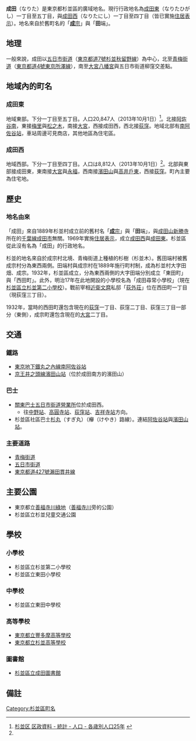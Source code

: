 {{Pathnav|日本|東京都|杉並區|frame=1}}
'''成田'''（なりた）是東京都杉並區的廣域地名。現行行政地名為[[成田東_(杉並區)|成田東]]（なりたひがし）一丁目至五丁目，與[[成田西|成田西]]（なりたにし）一丁目至四丁目（皆已實施[[住居表示|住居表示]]）。地名來自於舊町名的「[[成宗_(杉並區)|'''成'''宗]]」與「'''田'''端」。

== 地理 ==
一般來說，成田以[[五日市街道|五日市街道]]（[[東京都道7號杉並秋留野線|東京都道7號杉並秋留野線]]）為中心，北至[[青梅街道|青梅街道]]（[[東京都道4號東京所澤線|東京都道4號東京所澤線]]），南至[[大宮八幡宮_(杉並區)|大宮八幡宮]]與五日市街道柳窪交差點。

== 地域內的町名 ==
=== 成田東 ===
{{main|成田東 (杉並區)}}
地域東部。下分一丁目至五丁目。人口20,847人（2013年10月1日）<ref name="population">[http://www2.city.suginami.tokyo.jp/library/file/h2510_age.xls 杉並区 区政資料 - 統計 - 人口 - 各歳別人口25年] {{webarchive|url=https://web.archive.org/web/20131022132215/http://www2.city.suginami.tokyo.jp/library/file/h2510_age.xls |date=2013-10-22 }}</ref>。北接[[阿佐谷南|阿佐谷南]]，東接[[梅里|梅里]]與[[松之木|松之木]]，南接[[大宮_(杉並區)|大宮]]，西接成田西，西北接[[荻窪_(杉並區)|荻窪]]。地域北部有[[南阿佐谷站|南阿佐谷站]]，車站周邊可見商店，其他地區為住宅區。

=== 成田西 ===
{{main|成田西}}
地域西部。下分一丁目至四丁目。人口は8,812人（2013年10月1日）<ref name="population" />。北部與東部接成田東，東南接[[大宮_(杉並區)|大宮]]與[[永福|永福]]，西南接[[濱田山|濱田山]]與[[高井戶東|高井戶東]]，西接[[荻窪_(杉並區)|荻窪]]。町內主要為住宅地。

== 歷史 ==
=== 地名由來 ===
「成田」來自1889年杉並村成立前的舊村名「[[成宗_(杉並區)|'''成'''宗]]」與「'''田'''端」，與[[成田山新勝寺|成田山新勝寺]]所在的[[千葉線|千葉線]][[成田市|成田市]]無關。1969年實施[[住居表示|住居表示]]，成立[[成田西|成田西]]與[[成田東_(杉並區)|成田東]]。杉並區從此沒有名為「成田」的行政地名。

杉並的地名來自於成宗村北境、青梅街道上種植的杉樹（杉並木）。舊田端村被舊成宗村分為東西兩側。田端村與成宗村在1889年施行町村制，成為杉並村大字田畑、成宗。1932年，杉並區成立，分為東西兩側的大字田端分別成立「東田町」與「西田町」。此外，明治17年在此地開設的小學校名為「成田尋常小學校」（現在[[杉並區立杉並第二小學校|杉並區立杉並第二小學校]]）。戰前宰相[[近衛文麿|近衛文麿]]私邸「[[荻外荘|荻外荘]]」位在西田町一丁目（現荻窪三丁目）。

1932年，當時的西田町還包含現在的[[荻窪_(杉並區)|荻窪]]一丁目、荻窪二丁目、荻窪三丁目一部分（東側），成宗町還包含現在的[[大宮_(杉並區)|大宮]]二丁目。

== 交通 ==
=== 鐵路 ===
* [[東京地下鐵丸之內線|東京地下鐵丸之內線]][[南阿佐谷站|南阿佐谷站]]
* [[京王井之頭線|京王井之頭線]][[濱田山站|濱田山站]]（位於成田南方的濱田山）

=== 巴士 ===
* [[關東巴士|關東巴士]][[關東巴士五日市街道營業所|五日市街道營業所]]位於成田西。
** 往[[中野站_(東京都)|中野站]]、[[高圓寺站|高圓寺站]]、[[荻窪站|荻窪站]]、[[吉祥寺站|吉祥寺站]]方向。
* 杉並區社區巴士[[杉丸|杉丸]]（すぎ丸）（櫸（けやき）路線）。連結[[阿佐谷站|阿佐谷站]]與[[濱田山站|濱田山站]]。

=== 主要道路 ===
* [[青梅街道|青梅街道]]
* [[五日市街道|五日市街道]]
* [[東京都道427號瀨田貫井線|東京都道427號瀨田貫井線]]

== 主要公園 ==
* 東京都立[[善福寺川綠地|善福寺川綠地]]（[[善福寺川|善福寺川]]旁的公園）
* 杉並區立杉並兒童交通公園

== 學校 ==
=== 小學校 ===
* 杉並區立杉並第二小學校
* 杉並區立東田小學校

=== 中學校 ===
* 杉並區立東田中學校

=== 高等學校 ===
* [[東京都立豐多摩高等學校|東京都立豐多摩高等學校]]
* [[東京都立杉並高等學校|東京都立杉並高等學校]]

=== 圖書館 ===
* [[杉並區立成田圖書館|杉並區立成田圖書館]]

== 備註 ==
{{reflist}}

{{杉並區的町名}}

{{DEFAULTSORT:Narita}}
[[Category:杉並區町名|Category:杉並區町名]]